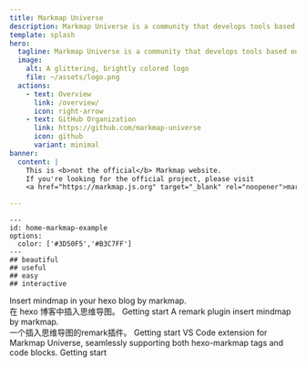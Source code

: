 ```yaml
---
title: Markmap Universe
description: Markmap Universe is a community that develops tools based on Markmap.
template: splash
hero:
  tagline: Markmap Universe is a community that develops tools based on <a href="https://markmap.js.org" target="_blank">Markmap</a>.
  image:
    alt: A glittering, brightly colored logo
    file: ~/assets/logo.png
  actions:
    - text: Overview
      link: /overview/
      icon: right-arrow
    - text: GitHub Organization
      link: https://github.com/markmap-universe
      icon: github
      variant: minimal
banner:
  content: |
    This is <b>not the official</b> Markmap website.
    If you're looking for the official project, please visit 
    <a href="https://markmap.js.org" target="_blank" rel="noopener">markmap.js.org</a>.

---
```



```markmap
---
id: home-markmap-example
options:
  color: ['#3D50F5','#B3C7FF']
---
## beautiful
## useful
## easy
## interactive
```

<CardGrid>
	<Card title="hexo-markmap" icon="document">
		Insert mindmap in your hexo blog by markmap.<br/>在 hexo 博客中插入思维导图。
		<CardReadmore href="/hexo-markmap/">Getting start</CardReadmore>
	</Card>
	<Card title="remark-markmap" icon="document">
		A remark plugin insert mindmap by markmap.<br/>一个插入思维导图的remark插件。
		<CardReadmore href="/remark-markmap/">Getting start</CardReadmore>
	</Card>
  	<Card title="VS Code Markmap Universe" icon="github">
    VS Code extension for Markmap Universe,
    seamlessly supporting both hexo-markmap tags and code blocks.
		<CardReadmore href="https://github.com/markmap-universe/vscode-markmap-universe">Getting start</CardReadmore>
	</Card>
</CardGrid>
